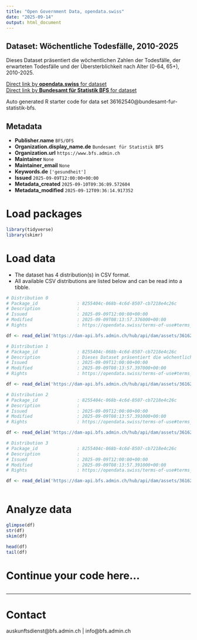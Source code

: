 ```yaml
---
title: "Open Government Data, opendata.swiss"
date: "2025-09-14"
output: html_document
---
```


## Dataset: Wöchentliche Todesfälle, 2010-2025

Dieses Dataset präsentiert die wöchentlichen Zahlen der Todesfälle, der erwarteten Todesfälle und der Übersterblichkeit nach Alter (0-64, 65+), 2010-2025.

[Direct link by **opendata.swiss** for dataset](https://opendata.swiss/de/dataset/wochentliche-todesfalle-2010-2025)<br>
[Direct link by **Bundesamt für Statistik BFS** for dataset](https://www.bfs.admin.ch/asset/de/ts-d-14.03.04.03-wr)

Auto generated R starter code for data set 36162540@bundesamt-fur-statistik-bfs.

## Metadata

- **Publisher.name** `BFS/OFS`
- **Organization.display_name.de** `Bundesamt für Statistik BFS`
- **Organization.url** `https://www.bfs.admin.ch`
- **Maintainer** `None`
- **Maintainer_email** `None`
- **Keywords.de** `['gesundheit']`
- **Issued** `2025-09-09T12:00:00+00:00`
- **Metadata_created** `2025-09-10T09:36:09.572604`
- **Metadata_modified** `2025-09-12T09:36:14.917352`


# Load packages

```r

library(tidyverse)
library(skimr)

```

# Load data

-   The dataset has 4 distribution(s) in CSV format.
-   All available CSV distributions are listed below and can be read into a tibble.

```r

# Distribution 0
# Package_id               : 8255404c-068b-4c6d-8507-cb7218e4c26c
# Description              : 
# Issued                   : 2025-09-09T12:00:00+00:00
# Modified                 : 2025-09-09T08:13:57.376000+00:00
# Rights                   : https://opendata.swiss/terms-of-use#terms_by_ask

df <- read_delim('https://dam-api.bfs.admin.ch/hub/api/dam/assets/36162564/master')

# Distribution 1
# Package_id               : 8255404c-068b-4c6d-8507-cb7218e4c26c
# Description              : Dieses Dataset präsentiert die wöchentlichen Zahlen der Todesfälle, der erwarteten Todesfälle und der Übersterblichkeit nach Alter (0-64, 65+), 2010-2025.
# Issued                   : 2025-09-09T12:00:00+00:00
# Modified                 : 2025-09-09T08:13:57.397000+00:00
# Rights                   : https://opendata.swiss/terms-of-use#terms_by_ask

df <- read_delim('https://dam-api.bfs.admin.ch/hub/api/dam/assets/36162569/master')

# Distribution 2
# Package_id               : 8255404c-068b-4c6d-8507-cb7218e4c26c
# Description              : 
# Issued                   : 2025-09-09T12:00:00+00:00
# Modified                 : 2025-09-09T08:13:57.391000+00:00
# Rights                   : https://opendata.swiss/terms-of-use#terms_by_ask

df <- read_delim('https://dam-api.bfs.admin.ch/hub/api/dam/assets/36162555/master')

# Distribution 3
# Package_id               : 8255404c-068b-4c6d-8507-cb7218e4c26c
# Description              : 
# Issued                   : 2025-09-09T12:00:00+00:00
# Modified                 : 2025-09-09T08:13:57.391000+00:00
# Rights                   : https://opendata.swiss/terms-of-use#terms_by_ask

df <- read_delim('https://dam-api.bfs.admin.ch/hub/api/dam/assets/36162560/master')



```

# Analyze data

```r

glimpse(df)
str(df)
skim(df)

head(df)
tail(df)

```

# Continue your code here...

```r

```

------------------------------------------------------------------------

# Contact

auskunftsdienst@bfs.admin.ch | info@bfs.admin.ch
